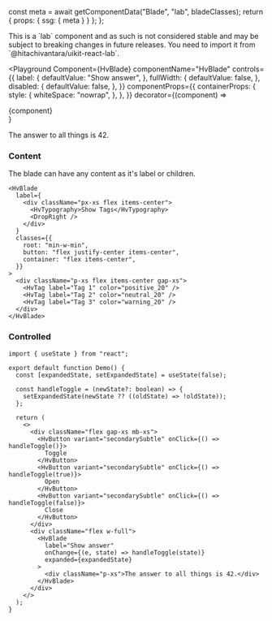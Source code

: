 

  const meta = await getComponentData("Blade", "lab", bladeClasses);
  return { props: { ssg: { meta } } };
};

<Description />

<Page>

<Callout type="info">
  This is a `lab` component and as such is not considered stable and may be
  subject to breaking changes in future releases. You need to import it from
  `@hitachivantara/uikit-react-lab`.
</Callout>
<br />

<Playground
  Component={HvBlade}
  componentName="HvBlade"
  controls={{
    label: {
      defaultValue: "Show answer",
    },
    fullWidth: {
      defaultValue: false,
    },
    disabled: {
      defaultValue: false,
    },
  }}
  componentProps={{
    containerProps: {
      style: {
        whiteSpace: "nowrap",
      },
    },
  }}
  decorator={(component) => <div className="flex w-full">{component}</div>}
>
  <div className="p-xs">The answer to all things is 42.</div>
</Playground>

### Content

The blade can have any content as it's label or children.

```tsx live
<HvBlade
  label={
    <div className="px-xs flex items-center">
      <HvTypography>Show Tags</HvTypography>
      <DropRight />
    </div>
  }
  classes={{
    root: "min-w-min",
    button: "flex justify-center items-center",
    container: "flex items-center",
  }}
>
  <div className="p-xs flex items-center gap-xs">
    <HvTag label="Tag 1" color="positive_20" />
    <HvTag label="Tag 2" color="neutral_20" />
    <HvTag label="Tag 3" color="warning_20" />
  </div>
</HvBlade>
```

### Controlled

```tsx live
import { useState } from "react";

export default function Demo() {
  const [expandedState, setExpandedState] = useState(false);

  const handleToggle = (newState?: boolean) => {
    setExpandedState(newState ?? ((oldState) => !oldState));
  };

  return (
    <>
      <div className="flex gap-xs mb-xs">
        <HvButton variant="secondarySubtle" onClick={() => handleToggle()}>
          Toggle
        </HvButton>
        <HvButton variant="secondarySubtle" onClick={() => handleToggle(true)}>
          Open
        </HvButton>
        <HvButton variant="secondarySubtle" onClick={() => handleToggle(false)}>
          Close
        </HvButton>
      </div>
      <div className="flex w-full">
        <HvBlade
          label="Show answer"
          onChange={(e, state) => handleToggle(state)}
          expanded={expandedState}
        >
          <div className="p-xs">The answer to all things is 42.</div>
        </HvBlade>
      </div>
    </>
  );
}
```

</Page>
